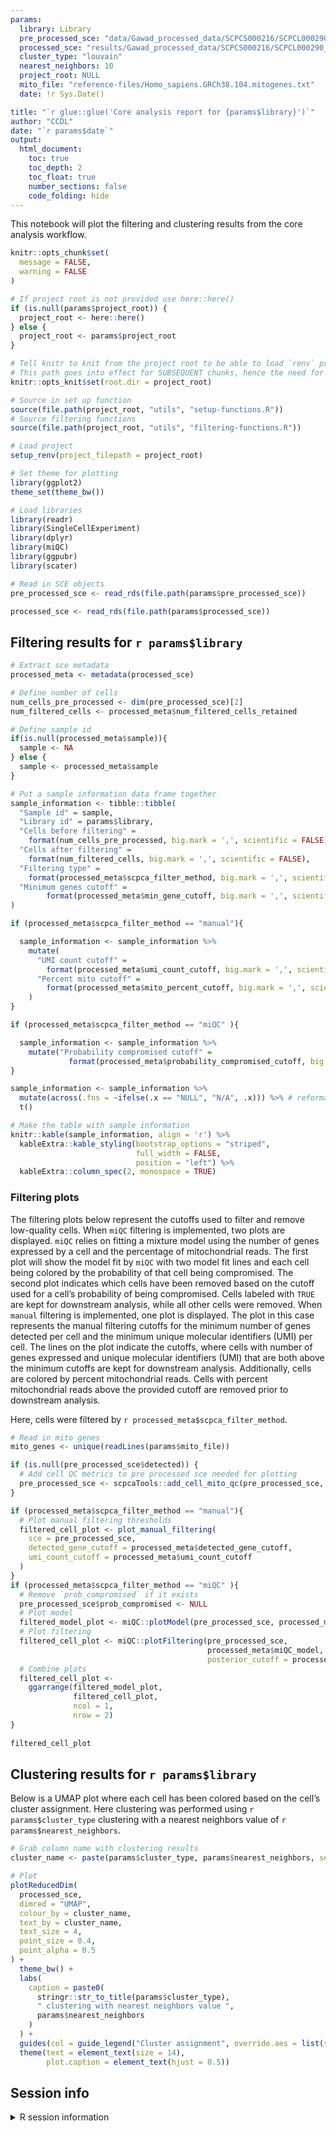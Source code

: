 ```yaml
---
params:
  library: Library
  pre_processed_sce: "data/Gawad_processed_data/SCPCS000216/SCPCL000290_filtered.rds"
  processed_sce: "results/Gawad_processed_data/SCPCS000216/SCPCL000290_processed.rds"
  cluster_type: "louvain"
  nearest_neighbors: 10
  project_root: NULL
  mito_file: "reference-files/Homo_sapiens.GRCh38.104.mitogenes.txt"
  date: !r Sys.Date()

title: "`r glue::glue('Core analysis report for {params$library}')`"
author: "CCDL"
date: "`r params$date`"
output: 
  html_document:
    toc: true
    toc_depth: 2
    toc_float: true
    number_sections: false
    code_folding: hide
---
```


This notebook will plot the filtering and clustering results from the core analysis workflow.

```r
knitr::opts_chunk$set(
  message = FALSE,
  warning = FALSE
)

# If project root is not provided use here::here() 
if (is.null(params$project_root)) {
  project_root <- here::here()
} else {
  project_root <- params$project_root
} 

# Tell knitr to knit from the project root to be able to load `renv` properly
# This path goes into effect for SUBSEQUENT chunks, hence the need for 2 chunks
knitr::opts_knit$set(root.dir = project_root)

# Source in set up function
source(file.path(project_root, "utils", "setup-functions.R"))
# Source filtering functions 
source(file.path(project_root, "utils", "filtering-functions.R"))
```

```r
# Load project
setup_renv(project_filepath = project_root)

# Set theme for plotting
library(ggplot2)
theme_set(theme_bw())
```

```r
# Load libraries
library(readr)
library(SingleCellExperiment)
library(dplyr)
library(miQC)
library(ggpubr)
library(scater)
```

```r
# Read in SCE objects
pre_processed_sce <- read_rds(file.path(params$pre_processed_sce))

processed_sce <- read_rds(file.path(params$processed_sce))
```

## Filtering results for `r params$library`

```r
# Extract sce metadata
processed_meta <- metadata(processed_sce)

# Define number of cells
num_cells_pre_processed <- dim(pre_processed_sce)[2]
num_filtered_cells <- processed_meta$num_filtered_cells_retained

# Define sample id
if(is.null(processed_meta$sample)){
  sample <- NA
} else {
  sample <- processed_meta$sample
}

# Put a sample information data frame together
sample_information <- tibble::tibble(
  "Sample id" = sample,
  "Library id" = params$library,
  "Cells before filtering" = 
    format(num_cells_pre_processed, big.mark = ',', scientific = FALSE),
  "Cells after filtering" = 
    format(num_filtered_cells, big.mark = ',', scientific = FALSE),
  "Filtering type" =
    format(processed_meta$scpca_filter_method, big.mark = ',', scientific = FALSE),
  "Minimum genes cutoff" = 
        format(processed_meta$min_gene_cutoff, big.mark = ',', scientific = FALSE)
)

if (processed_meta$scpca_filter_method == "manual"){

  sample_information <- sample_information %>%
    mutate(
      "UMI count cutoff" = 
        format(processed_meta$umi_count_cutoff, big.mark = ',', scientific = FALSE),
      "Percent mito cutoff" = 
        format(processed_meta$mito_percent_cutoff, big.mark = ',', scientific = FALSE)
    )
}

if (processed_meta$scpca_filter_method == "miQC" ){

  sample_information <- sample_information %>%
    mutate("Probability compromised cutoff" = 
             format(processed_meta$probability_compromised_cutoff, big.mark = ',', scientific = FALSE))
}

sample_information <- sample_information %>%
  mutate(across(.fns = ~ifelse(.x == "NULL", "N/A", .x))) %>% # reformat nulls
  t()

# Make the table with sample information
knitr::kable(sample_information, align = 'r') %>%
  kableExtra::kable_styling(bootstrap_options = "striped",
                            full_width = FALSE,
                            position = "left") %>%
  kableExtra::column_spec(2, monospace = TRUE)
```

### Filtering plots

The filtering plots below represent the cutoffs used to filter and remove low-quality cells.
When `miQC` filtering is implemented, two plots are displayed.
`miQC` relies on fitting a mixture model using the number of genes expressed by a cell and the percentage of mitochondrial reads. 
The first plot will show the model fit by `miQC` with two model fit lines and each cell being colored by the probability of that cell being compromised.
The second plot indicates which cells have been removed based on the cutoff used for a cell's probability of being compromised.
Cells labeled with `TRUE` are kept for downstream analysis, while all other cells were removed.
When `manual` filtering is implemented, one plot is displayed.
The plot in this case represents the manual filtering cutoffs for the minimum number of genes detected per cell and the minimum unique molecular identifiers (UMI) per cell.
The lines on the plot indicate the cutoffs, where cells with number of genes expressed and unique molecular identifiers (UMI) that are both above the minimum cutoffs are kept for downstream analysis.
Additionally, cells are colored by percent mitochondrial reads. 
Cells with percent mitochondrial reads above the provided cutoff are removed prior to downstream analysis.

Here, cells were filtered by `r processed_meta$scpca_filter_method`.


```r
# Read in mito genes
mito_genes <- unique(readLines(params$mito_file))

if (is.null(pre_processed_sce$detected)) {
  # Add cell QC metrics to pre processed sce needed for plotting
  pre_processed_sce <- scpcaTools::add_cell_mito_qc(pre_processed_sce, mito_genes)
}
```


```r
if (processed_meta$scpca_filter_method == "manual"){
  # Plot manual filtering thresholds
  filtered_cell_plot <- plot_manual_filtering(
    sce = pre_processed_sce,
    detected_gene_cutoff = processed_meta$detected_gene_cutoff,
    umi_count_cutoff = processed_meta$umi_count_cutoff
  )
}
if (processed_meta$scpca_filter_method == "miQC" ){
  # Remove `prob_compromised` if it exists
  pre_processed_sce$prob_compromised <- NULL
  # Plot model
  filtered_model_plot <- miQC::plotModel(pre_processed_sce, processed_meta$miQC_model)
  # Plot filtering
  filtered_cell_plot <- miQC::plotFiltering(pre_processed_sce, 
                                            processed_meta$miQC_model,
                                            posterior_cutoff = processed_meta$probability_compromised_cutoff)
  # Combine plots
  filtered_cell_plot <-
    ggarrange(filtered_model_plot,
              filtered_cell_plot,
              ncol = 1,
              nrow = 2)
}
  
filtered_cell_plot
```

## Clustering results for `r params$library`

Below is a UMAP plot where each cell has been colored based on the cell's cluster assignment. 
Here clustering was performed using `r params$cluster_type` clustering with a nearest neighbors value of `r params$nearest_neighbors`.

```r
# Grab column name with clustering results
cluster_name <- paste(params$cluster_type, params$nearest_neighbors, sep = "_")

# Plot
plotReducedDim(
  processed_sce,
  dimred = "UMAP",
  colour_by = cluster_name,
  text_by = cluster_name,
  text_size = 4,
  point_size = 0.4,
  point_alpha = 0.5
) +
  theme_bw() +
  labs(
    caption = paste0(
      stringr::str_to_title(params$cluster_type),
      " clustering with nearest neighbors value ",
      params$nearest_neighbors
    )
  ) +
  guides(col = guide_legend("Cluster assignment", override.aes = list(size = 3))) +
  theme(text = element_text(size = 14),
        plot.caption = element_text(hjust = 0.5))
```


## Session info
<details>
<summary>R session information</summary>
```r
sessionInfo()
```
